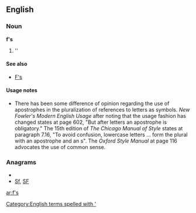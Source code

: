 ==English==

===Noun===
'''f's'''

# ''{{plural of|[[f]]}}

====See also====
*[[F's]]

====Usage notes====
*There has been some difference of opinion regarding the use of apostrophes in the pluralization of references to letters as symbols.  ''New Fowler's Modern English Usage'' after noting that the usage fashion has changed states at page 602, "But after letters an apostrophe is obligatory."    The 15th edition of ''The Chicago Manual of Style'' states at paragraph 7.16, "To avoid confusion, lowercase letters ... form the plural with an apostrophe and an s".  The ''Oxford Style Manual'' at page 116 advocates the use of common sense.

===Anagrams===
* {{alphagram|fs}}
* [[Sf#English|Sf]], [[SF#English|SF]]

[[Category:English terms spelled with ']]

[[ar:f's]]